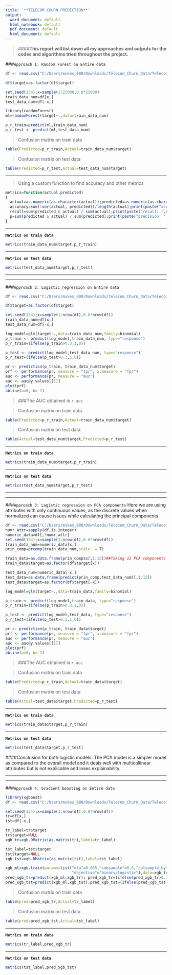 ---
title: '**TELECOM CHURN PREDICTION**'
output:
  word_document: default
  html_notebook: default
  pdf_document: default
  html_document: default
---

> ####**This report will list down all my approaches and outputs for the codes and algorithms tried throughout the project.**


###`Approach 1: Random Forest on Entire data`
```{r}
df <- read.csv("C:/Users/mukes_000/Downloads/Telecom_Churn_Data/Telecom Churn Data/Data.csv")

df$target=as.factor(df$target)

set.seed(134);x=sample(1:25000,0.8*25000)
train_data_num=df[x,]
test_data_num=df[-x,]

library(randomForest)
ml=randomForest(target~.,data=train_data_num)

p_r_train=predict(ml,train_data_num)
p_r_test <- predict(ml,test_data_num)
```  
  
> Confusion matrix on train data    

```{r, echo=FALSE}
table(Predicted=p_r_train,Actual=train_data_num$target)
```
> Confusion matrix on test data

```{r, echo=FALSE}
table(Predicted=p_r_test,Actual=test_data_num$target)  
```

** **  

> Using a custom function to find accuracy and other metrics

```{r}
metrics=function(actual,predicted)
{
  actual=as.numeric(as.character(actual));predicted=as.numeric(as.character(predicted))
  accuracy=sum(!xor(actual, predicted))/length(actual);print(paste("accuracy: ", accuracy))
  recall=sum(predicted & actual) / sum(actual);print(paste("recall: ",recall))
  p=sum(predicted & actual) / sum(predicted);print(paste("precision: ",p))  
}
```

**  **  
**`Metrics on train data`**  

```{r, echo=FALSE}
metrics(train_data_num$target,p_r_train)
```
**  **

**`Metrics on test data`** 
```{r, echo=FALSE}
metrics(test_data_num$target,p_r_test)
```

**  **
**  **

###`Approach 2: Logistic regression on Entire data`
```{r, message=FALSE, warning=FALSE}
df <- read.csv("C:/Users/mukes_000/Downloads/Telecom_Churn_Data/Telecom Churn Data/Data.csv")

df$target=as.factor(df$target)

set.seed(134);x=sample(1:nrow(df),0.8*nrow(df))
train_data_num=df[x,]
test_data_num=df[-x,]

log_model=glm(target~.,data=train_data_num,family=binomial)
p_train <- predict(log_model,train_data_num, type="response")
p_r_train=(ifelse(p_train>0.3,1,0))

p_test <- predict(log_model,test_data_num, type="response")
p_r_test=(ifelse(p_test>0.3,1,0))

pr <- prediction(p_train, train_data_num$target)
prf <- performance(pr, measure = "tpr", x.measure = "fpr")
auc <- performance(pr, measure = "auc")
auc <- auc@y.values[[1]]
plot(prf)
abline(a=0, b= 1)

```


> ###The AUC obtained is `r auc`

> Confusion matrix on train data

```{r, echo=FALSE}
table(Predicted=p_r_train,Actual=train_data_num$target)
```
> Confusion matrix on test data

```{r, echo=FALSE}
table(Actual=test_data_num$target,Predicted=p_r_test)
```
**  **

**`Metrics on train data`** 

```{r, echo=FALSE}
metrics(train_data_num$target,p_r_train)

```

**  **

**`Metrics on test data`** 

```{r, echo=FALSE}
metrics(test_data_num$target,p_r_test)
```


**  **
**  **

###`Approach 3: Logistic regression on PCA components`
Here we are using attributes with only continuous values, as the discrete values when normalized can cause issues while calculating the principal components.

```{r}
df <- read.csv("C:/Users/mukes_000/Downloads/Telecom_Churn_Data/Telecom Churn Data/Data.csv")
numr_attr=sapply(df,is.integer)
numeric_data=df[,!numr_attr]
set.seed(134);x=sample(1:nrow(df),0.8*nrow(df))
train_data_num=numeric_data[x,]
prin_comp=prcomp(train_data_num,scale. = T)

train_data=as.data.frame(prin_comp$x[,1:12])##Taking 12 PCA components as they explain close to 80% variance
train_data$target=as.factor(df$target[x])

test_data_num=numeric_data[-x,]
test_data=as.data.frame(predict(prin_comp,test_data_num)[,1:12])
test_data$target=as.factor(df$target[-x])

log_model=glm(target~.,data=train_data,family=binomial)

p_train <- predict(log_model,train_data, type="response")
p_r_train=(ifelse(p_train>0.3,1,0))

p_test <- predict(log_model,test_data, type="response")
p_r_test=(ifelse(p_test>0.3,1,0))

pr <- prediction(p_train, train_data$target)
prf <- performance(pr, measure = "tpr", x.measure = "fpr")
auc <- performance(pr, measure = "auc")
auc <- auc@y.values[[1]]
plot(prf)
abline(a=0, b= 1)

```


> ###The AUC obtained is `r auc`

> Confusion matrix on train data

```{r, echo=FALSE}
table(Predicted=p_r_train,Actual=train_data$target)
```
> Confusion matrix on test data

```{r, echo=FALSE}
table(Actual=test_data$target,Predicted=p_r_test)
```
**  **

**`Metrics on train data`** 

```{r, echo=FALSE}
metrics(train_data$target,p_r_train)

```

**  **

**`Metrics on test data`** 

```{r, echo=FALSE}
metrics(test_data$target,p_r_test)
```


####Conclusion for both logistic models: The PCA model is a simpler model as compared to the overall model and it deals well with multicollinear attributes but is not explicable and loses explainability.


**  **
**  **

###`Approach 4: Gradient boosting on Entire data`

```{r}
library(xgboost)
df <- read.csv("C:/Users/mukes_000/Downloads/Telecom_Churn_Data/Telecom Churn Data/Data.csv")

set.seed(134);x=sample(1:nrow(df),0.8*nrow(df))
tr=df[x,]
tst=df[-x,]

tr_label=tr$target
tr$target=NULL
xgb_tr=xgb.DMatrix(as.matrix(tr),label=tr_label)

tst_label=tst$target
tst$target=NULL
xgb_tst=xgb.DMatrix(as.matrix(tst),label=tst_label)

xgb_ml=xgb.train(params=list("eta"=0.005,"subsample"=0.8,"colsample_bytree"=0.6, "max_depth"=5,
                             "objective"="binary:logistic"),data=xgb_tr,nrounds = 1200)
pred_xgb_tr=predict(xgb_ml,xgb_tr); pred_xgb_tr=(ifelse(pred_xgb_tr>0.3,1,0))
pred_xgb_tst=predict(xgb_ml,xgb_tst);pred_xgb_tst=(ifelse(pred_xgb_tst>0.3,1,0))
```


> Confusion matrix on train data

```{r, echo=FALSE}
table(pred=pred_xgb_tr,Actual=tr_label)
```

> Confusion matrix on test data

```{r, echo=FALSE}
table(pred=pred_xgb_tst,Actual=tst_label)
```


**  **

**`Metrics on train data`** 

```{r, echo=FALSE}
metrics(tr_label,pred_xgb_tr)
```


**  **

**`Metrics on test data`** 

```{r, echo=FALSE}
metrics(tst_label,pred_xgb_tst)
```

